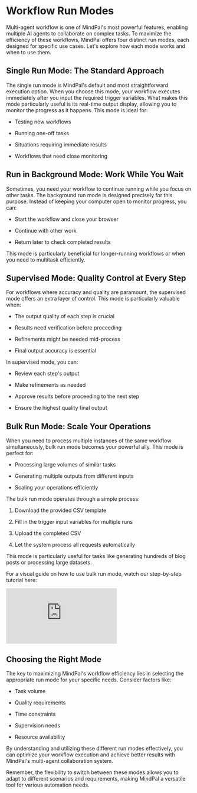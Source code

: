 # Workflow Run Modes

Multi-agent workflow is one of MindPal's most powerful features, enabling multiple AI agents to collaborate on complex tasks. To maximize the efficiency of these workflows, MindPal offers four distinct run modes, each designed for specific use cases. Let's explore how each mode works and when to use them.

## Single Run Mode: The Standard Approach

The single run mode is MindPal's default and most straightforward execution option. When you choose this mode, your workflow executes immediately after you input the required trigger variables. What makes this mode particularly useful is its real-time output display, allowing you to monitor the progress as it happens. This mode is ideal for:

*   Testing new workflows
    
*   Running one-off tasks
    
*   Situations requiring immediate results
    
*   Workflows that need close monitoring
    

## Run in Background Mode: Work While You Wait

Sometimes, you need your workflow to continue running while you focus on other tasks. The background run mode is designed precisely for this purpose. Instead of keeping your computer open to monitor progress, you can:

*   Start the workflow and close your browser
    
*   Continue with other work
    
*   Return later to check completed results
    

This mode is particularly beneficial for longer-running workflows or when you need to multitask efficiently.

## Supervised Mode: Quality Control at Every Step

For workflows where accuracy and quality are paramount, the supervised mode offers an extra layer of control. This mode is particularly valuable when:

*   The output quality of each step is crucial
    
*   Results need verification before proceeding
    
*   Refinements might be needed mid-process
    
*   Final output accuracy is essential
    

In supervised mode, you can:

*   Review each step's output
    
*   Make refinements as needed
    
*   Approve results before proceeding to the next step
    
*   Ensure the highest quality final output
    

## Bulk Run Mode: Scale Your Operations

When you need to process multiple instances of the same workflow simultaneously, bulk run mode becomes your powerful ally. This mode is perfect for:

*   Processing large volumes of similar tasks
    
*   Generating multiple outputs from different inputs
    
*   Scaling your operations efficiently
    

The bulk run mode operates through a simple process:

1.  Download the provided CSV template
    
2.  Fill in the trigger input variables for multiple runs
    
3.  Upload the completed CSV
    
4.  Let the system process all requests automatically
    
This mode is particularly useful for tasks like generating hundreds of blog posts or processing large datasets.

For a visual guide on how to use bulk run mode, watch our step-by-step tutorial here: 
<iframe
  style={{ width: "100%", aspectRatio: "16/9", marginTop: "32px" }}
  src="https://www.youtube.com/embed/TeipZuS-HuA"
  title="YouTube video player"
  frameBorder="0"
  allow="accelerometer; autoplay; clipboard-write; encrypted-media; gyroscope; picture-in-picture; web-share"
  allowFullScreen
></iframe>


## Choosing the Right Mode

The key to maximizing MindPal's workflow efficiency lies in selecting the appropriate run mode for your specific needs. Consider factors like:

*   Task volume
    
*   Quality requirements
    
*   Time constraints
    
*   Supervision needs
    
*   Resource availability
    

By understanding and utilizing these different run modes effectively, you can optimize your workflow execution and achieve better results with MindPal's multi-agent collaboration system.

Remember, the flexibility to switch between these modes allows you to adapt to different scenarios and requirements, making MindPal a versatile tool for various automation needs.



<PageFooter />
